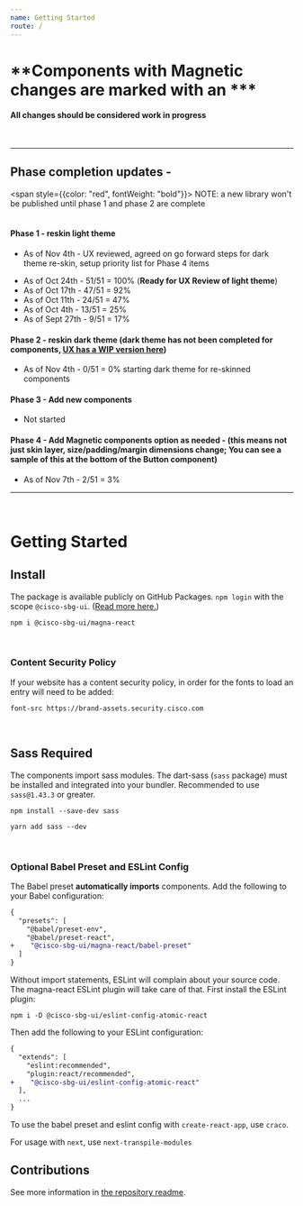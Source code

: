 ```yaml
---
name: Getting Started
route: /
---
```

# **Components with Magnetic changes are marked with an ***
#### All changes should be considered work in progress
<br />
<hr/>

## Phase completion updates -
<span style={{color: "red", fontWeight: "bold"}}>
NOTE: a new library won't be published until phase 1 and phase 2 are complete
</span>
<br />
<br />

#### Phase 1 - reskin light theme
 * As of Nov 4th - UX reviewed, agreed on go forward steps for dark theme re-skin, setup priority list for Phase 4 items
 - As of Oct 24th  - 51/51 = 100%  (**Ready for UX Review of light theme**)
 - As of Oct 17th  - 47/51 = 92%
 - As of Oct 11th  - 24/51 = 47%
 - As of Oct 4th   - 13/51 = 25%
 - As of Sept 27th - 9/51  = 17%

#### Phase 2 - reskin dark theme (dark theme has not been completed for components, [UX has a WIP version here](https://www.figma.com/file/oVZWatImEIbl1c8sjdGxi0/branch/yU3qYkj6T2kfN4XYtUkEeD/%F0%9F%A7%B2--Magnetic-Design-Library))
 - As of Nov 4th - 0/51 = 0% starting dark theme for re-skinned components

#### Phase 3 - Add new components
 - Not started

#### Phase 4 - Add Magnetic components option as needed - (this means not just skin layer, size/padding/margin dimensions change; You can see a sample of this at the bottom of the Button component)
 - As of Nov 7th - 2/51 = 3%


<hr />
<br />

# Getting Started

## Install

The package is available publicly on GitHub Packages. `npm login` with the scope `@cisco-sbg-ui`. ([Read more here.](https://docs.github.com/en/packages/working-with-a-github-packages-registry/working-with-the-npm-registry))

`npm i @cisco-sbg-ui/magna-react`

<br />

### Content Security Policy

If your website has a content security policy, in order for the fonts to load an entry will need to be added:

`font-src https://brand-assets.security.cisco.com`

<br />

## Sass Required

The components import sass modules. The dart-sass (`sass` package) must be installed and integrated into your bundler. Recommended to use `sass@1.43.3` or greater.

```
npm install --save-dev sass

yarn add sass --dev
```

<br />

### Optional Babel Preset and ESLint Config

The Babel preset **automatically imports** components. Add the following to your Babel configuration:

```diff
{
  "presets": [
    "@babel/preset-env",
    "@babel/preset-react",
+    "@cisco-sbg-ui/magna-react/babel-preset"
  ]
}
```

Without import statements, ESLint will complain about your source code. The magna-react ESLint plugin will take care of that. First install the ESLint plugin:

`npm i -D @cisco-sbg-ui/eslint-config-atomic-react`

Then add the following to your ESLint configuration:

```diff
{
  "extends": [
    "eslint:recommended",
    "plugin:react/recommended",
+    "@cisco-sbg-ui/eslint-config-atomic-react"
  ],
  ...
}
```

To use the babel preset and eslint config with `create-react-app`, use `craco`.

For usage with `next`, use `next-transpile-modules`

## Contributions

See more information in [the repository readme](https://www.github.com/cisco-sbg-ui/magna-react#readme).
